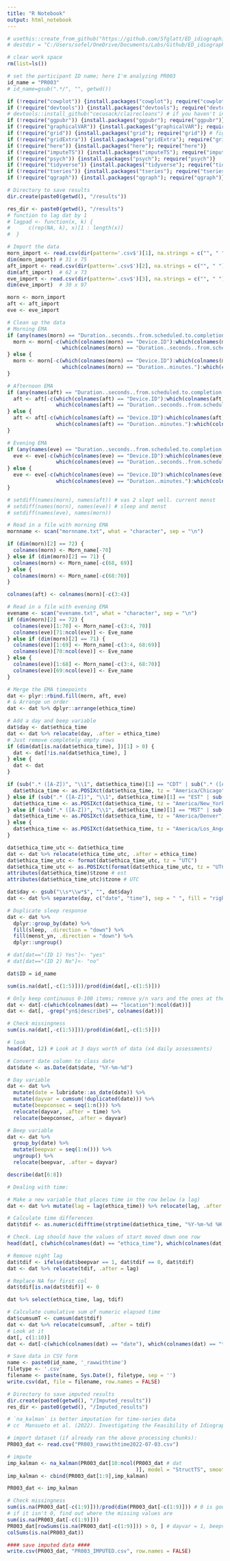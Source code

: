```yaml
---
title: "R Notebook"
output: html_notebook
---
```


```r
# usethis::create_from_github("https://github.com/Sfglatt/ED_idiographic_networks.git",
# destdir = "C:/Users/sofel/OneDrive/Documents/Labs/Github/ED_idiographic_net")
```

```r
# clear work space
rm(list=ls())

# set the participant ID name; here I'm analyzing PR003
id_name = "PR003" 
# id_name=gsub(".*/", "", getwd()) 

if (!require("cowplot")) {install.packages("cowplot"); require("cowplot")} 
if (!require("devtools")) {install.packages("devtools"); require("devtools")} 
# devtools::install_github("cecusack/clairecleans") # if you haven't installed this package, uncomment
if (!require("ggpubr")) {install.packages("ggpubr"); require("ggpubr")} #
if (!require("graphicalVAR")) {install.packages("graphicalVAR"); require("graphicalVAR")} s
if (!require("grid")) {install.packages("grid"); require("grid")} # figs
if (!require("gridExtra")) {install.packages("gridExtra"); require("gridExtra")} 
if (!require("here")) {install.packages("here"); require("here")}
if (!require("imputeTS")) {install.packages("imputeTS"); require("imputeTS")} 
if (!require("psych")) {install.packages("psych"); require("psych")} 
if (!require("tidyverse")) {install.packages("tidyverse"); require("tidyverse")} 
if (!require("tseries")) {install.packages("tseries"); require("tseries")} 
if (!require("qgraph")) {install.packages("qgraph"); require("qgraph")}
```

```r
# Directory to save results
dir.create(paste0(getwd(), "/results")) 

res_dir <- paste0(getwd(), "/results")
# function to lag dat by 1
# lagpad <- function(x, k) {
#      c(rep(NA, k), x)[1 : length(x)] 
#  }

# Import the data
morn_import <- read.csv(dir(pattern='.csv$')[1], na.strings = c("", " "))
dim(morn_import) # 31 x 75
aft_import <- read.csv(dir(pattern='.csv$')[2], na.strings = c("", " "))
dim(aft_import)  # 62 x 73
eve_import <- read.csv(dir(pattern='.csv$')[3], na.strings = c("", " "))
dim(eve_import)  # 30 x 97

morn <- morn_import
aft <- aft_import
eve <- eve_import

# Clean up the data
# Morning EMA
if (any(names(morn) == "Duration..seconds..from.scheduled.to.completion.time")) {
  morn <- morn[-c(which(colnames(morn) == "Device.ID"):which(colnames(morn) == "Issued.Time"),
                  which(colnames(morn) == "Duration..seconds..from.scheduled.to.completion.time"):which(colnames(morn) == "Location"))]
} else {
  morn <- morn[-c(which(colnames(morn) == "Device.ID"):which(colnames(morn) == "Issued.Time"),
                  which(colnames(morn) == "Duration..minutes."):which(colnames(morn) == "Location"))]
}

# Afternoon EMA
if (any(names(aft) == "Duration..seconds..from.scheduled.to.completion.time")) {
  aft <- aft[-c(which(colnames(aft) == "Device.ID"):which(colnames(aft) == "Issued.Time"),
                which(colnames(aft) == "Duration..seconds..from.scheduled.to.completion.time"):which(colnames(aft) == "Location"))]
} else {
  aft <- aft[-c(which(colnames(aft) == "Device.ID"):which(colnames(aft) == "Issued.Time"),
                which(colnames(aft) == "Duration..minutes."):which(colnames(aft) == "Location"))]
}

# Evening EMA
if (any(names(eve) == "Duration..seconds..from.scheduled.to.completion.time")) {
  eve <- eve[-c(which(colnames(eve) == "Device.ID"):which(colnames(eve) == "Issued.Time"),
                which(colnames(eve) == "Duration..seconds..from.scheduled.to.completion.time"):which(colnames(eve) == "Location"))]
} else {
  eve <- eve[-c(which(colnames(eve) == "Device.ID"):which(colnames(eve) == "Issued.Time"),
                which(colnames(eve) == "Duration..minutes."):which(colnames(eve) == "Location"))]
}

# setdiff(names(morn), names(aft)) # vas 2 slept well. current menst
# setdiff(names(morn), names(eve)) # sleep and menst
# setdiff(names(eve), names(morn))

# Read in a file with morning EMA
mornname <- scan("mornname.txt", what = "character", sep = "\n")

if (dim(morn)[2] == 72) {
  colnames(morn) <- Morn_name[-70]
} else if (dim(morn)[2] == 71) {
  colnames(morn) <- Morn_name[-c(68, 69)]
} else {
  colnames(morn) <- Morn_name[-c(68:70)]
}

colnames(aft) <- colnames(morn)[-c(3:4)]

# Read in a file with evening EMA
evename <- scan("evename.txt", what = "character", sep = "\n")
if (dim(morn)[2] == 72) {
  colnames(eve)[1:70] <- Morn_name[-c(3:4, 70)]
  colnames(eve)[71:ncol(eve)] <- Eve_name
} else if (dim(morn)[2] == 71) {
  colnames(eve)[1:69] <- Morn_name[-c(3:4, 68:69)]
  colnames(eve)[70:ncol(eve)] <- Eve_name
} else {
  colnames(eve)[1:68] <- Morn_name[-c(3:4, 68:70)]
  colnames(eve)[69:ncol(eve)] <- Eve_name
}

# Merge the EMA timepoints
dat <- plyr::rbind.fill(morn, aft, eve)
# & Arrange un order
dat <- dat %>% dplyr::arrange(ethica_time)

# Add a day and beep variable
dat$day <- dat$ethica_time
dat <- dat %>% relocate(day, .after = ethica_time)
# Just remove completely empty rows
if (dim(dat[is.na(dat$ethica_time), ])[1] > 0) {
  dat <- dat[!is.na(dat$ethica_time), ]
} else {
  dat <- dat
}

if (sub(".* ([A-Z])", "\\1", dat$ethica_time)[1] == "CDT" | sub(".* ([A-Z])", "\\1", dat$ethica_time)[1] == "CST") {
  dat$ethica_time <- as.POSIXct(dat$ethica_time, tz = "America/Chicago")
} else if (sub(".* ([A-Z])", "\\1", dat$ethica_time)[1] == "EST" | sub(".* ([A-Z])", "\\1", dat$ethica_time)[1] == "EDT") {
  dat$ethica_time <- as.POSIXct(dat$ethica_time, tz = "America/New_York")
} else if (sub(".* ([A-Z])", "\\1", dat$ethica_time)[1] == "MST" | sub(".* ([A-Z])", "\\1", dat$ethica_time)[1] == "MDT") {
  dat$ethica_time <- as.POSIXct(dat$ethica_time, tz = "America/Denver")
} else {
  dat$ethica_time <- as.POSIXct(dat$ethica_time, tz = "America/Los_Angeles")
}

dat$ethica_time_utc <- dat$ethica_time
dat <- dat %>% relocate(ethica_time_utc, .after = ethica_time)
dat$ethica_time_utc <- format(dat$ethica_time_utc, tz = "UTC")
dat$ethica_time_utc <- as.POSIXct(format(dat$ethica_time_utc, tz = "UTC"), tz = "UTC")
attributes(dat$ethica_time)$tzone # est
attributes(dat$ethica_time_utc)$tzone # UTC

dat$day <- gsub("\\s*\\w*$", "", dat$day)
dat <- dat %>% separate(day, c("date", "time"), sep = " ", fill = "right")

# Duplicate sleep response 
dat <- dat %>%
  dplyr::group_by(date) %>%
  fill(sleep, .direction = "down") %>%
  fill(menst_yn, .direction = "down") %>% 
  dplyr::ungroup()

# dat[dat=="(ID 1) Yes"]<- "yes"
# dat[dat=="(ID 2) No"]<- "no"

dat$ID = id_name

sum(is.na(dat[,-c(1:5)]))/prod(dim(dat[,-c(1:5)])) 

# Only keep continuous 0-100 items; remove y/n vars and the ones at the end of the day
dat <- dat[-c(which(colnames(dat) == "location"):ncol(dat))]
dat <- dat[, -grep("yn$|describe$", colnames(dat))] 

# Check missingness
sum(is.na(dat[,-c(1:5)]))/prod(dim(dat[,-c(1:5)])) 

# look
head(dat, 12) # Look at 3 days worth of data (x4 daily assessments)
```

```r
# Convert date column to class date
dat$date <- as.Date(dat$date, "%Y-%m-%d")

# Day variable
dat <- dat %>% 
  mutate(date = lubridate::as_date(date)) %>% 
  mutate(dayvar = cumsum(!duplicated(date))) %>% 
  mutate(beepconsec = seq(1:n())) %>% 
  relocate(dayvar, .after = time) %>% 
  relocate(beepconsec, .after = dayvar)

# Beep variable
dat <- dat %>% 
  group_by(date) %>%
  mutate(beepvar = seq(1:n())) %>% 
  ungroup() %>% 
  relocate(beepvar, .after = dayvar)

describe(dat[6:8]) 
```

```r
# Dealing with time:

# Make a new variable that places time in the row below (a lag)
dat <- dat %>% mutate(lag = lag(ethica_time)) %>% relocate(lag, .after = ethica_time)

# Calculate time differences
dat$tdif <- as.numeric(difftime(strptime(dat$ethica_time, "%Y-%m-%d %H:%M:%S"), strptime(dat$lag, "%Y-%m-%d %H:%M:%S"))) # subtracting time from time lag

# Check. Lag should have the values of start moved down one row
head(dat[, c(which(colnames(dat) == "ethica_time"), which(colnames(dat) == "lag"), which(colnames(dat) == "tdif"))]) 

# Remove night lag
dat$tdif <- ifelse(dat$beepvar == 1, dat$tdif == 0, dat$tdif)
dat <- dat %>% relocate(tdif, .after = lag)

# Replace NA for first col
dat$tdif[is.na(dat$tdif)] <- 0

dat %>% select(ethica_time, lag, tdif)

# Calculate cumulative sum of numeric elapsed time 
dat$cumsumT <- cumsum(dat$tdif)
dat <- dat %>% relocate(cumsumT, .after = tdif)
# Look at it
dat[, c(1:10)]
dat <- dat[-c(which(colnames(dat) == "date"), which(colnames(dat) == "time"))]

# Save data in CSV form
name <- paste0(id_name, '_rawwithtime')
filetype <- '.csv'
filename <- paste(name, Sys.Date(), filetype, sep = '')
write.csv(dat, file = filename, row.names = FALSE)
```

```r
# Directory to save imputed results
dir.create(paste0(getwd(), "/Imputed_results"))
res_dir <- paste0(getwd(), "/Imputed_results")
```

```r
# `na_kalman` is better imputation for time-series data 
# cc  Mansueto et al. (2022). Investigating the Feasibility of Idiographic Networks. Psychological Methods;  https://psyarxiv.com/hgcz6/ 10.1037/met0000466

# import dataset (if already ran the above processing chunks): 
PR003_dat <- read.csv("PR003_rawwithtime2022-07-03.csv")

# impute
imp_kalman <- na_kalman(PR003_dat[10:ncol(PR003_dat # dat
                                          )], model = "StructTS", smooth = TRUE)
imp_kalman <- cbind(PR003_dat[1:9],imp_kalman) 

PR003_dat <- imp_kalman 

# Check missingness
sum(is.na(PR003_dat[-c(1:9)]))/prod(dim(PR003_dat[-c(1:9)])) # 0 is good
# if it isn't 0, find out where the missing values are
sum(is.na(PR003_dat[-c(1:9)])) 
PR003_dat[rowSums(is.na(PR003_dat[-c(1:9)])) > 0, ] # dayvar = 1, beepvar =1
colSums(is.na(PR003_dat))

#### save imputed data ####
write.csv(PR003_dat, "PR003_IMPUTED.csv", row.names = FALSE)
```
